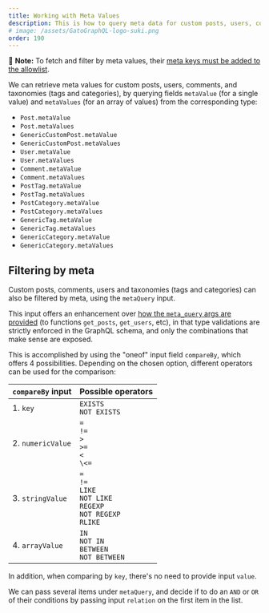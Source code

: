 ```yaml
---
title: Working with Meta Values
description: This is how to query meta data for custom posts, users, comments, and taxonomies (tags and categories) from the GraphQL schema.
# image: /assets/GatoGraphQL-logo-suki.png
order: 190
---
```


📣 **Note:** To fetch and filter by meta values, their [meta keys must be added to the allowlist](../../config/querying-by-meta-values/).

We can retrieve meta values for custom posts, users, comments, and taxonomies (tags and categories), by querying fields `metaValue` (for a single value) and `metaValues` (for an array of values) from the corresponding type:

- `Post.metaValue`
- `Post.metaValues`
- `GenericCustomPost.metaValue`
- `GenericCustomPost.metaValues`
- `User.metaValue`
- `User.metaValues`
- `Comment.metaValue`
- `Comment.metaValues`
- `PostTag.metaValue`
- `PostTag.metaValues`
- `PostCategory.metaValue`
- `PostCategory.metaValues`
- `GenericTag.metaValue`
- `GenericTag.metaValues`
- `GenericCategory.metaValue`
- `GenericCategory.metaValues`

## Filtering by meta

Custom posts, comments, users and taxonomies (tags and categories) can also be filtered by meta, using the `metaQuery` input.

This input offers an enhancement over [how the `meta_query` args are provided](https://developer.wordpress.org/reference/classes/wp_meta_query/) (to functions `get_posts`, `get_users`, etc), in that type validations are strictly enforced in the GraphQL schema, and only the combinations that make sense are exposed.

This is accomplished by using the "oneof" input field `compareBy`, which offers 4 possibilities. Depending on the chosen option, different operators can be used for the comparison:

| `compareBy` input | Possible operators |
| --- | --- |
| 1. `key` | `EXISTS`<br/>`NOT EXISTS` |
| 2. `numericValue` | `=`<br/>`!=`<br/>`>`<br/>`>=`<br/>`<`<br/>`\<=` |
| 3. `stringValue` | `=`<br/>`!=`<br/>`LIKE`<br/>`NOT LIKE`<br/>`REGEXP`<br/>`NOT REGEXP`<br/>`RLIKE` |
| 4. `arrayValue` | `IN`<br/>`NOT IN`<br/>`BETWEEN`<br/>`NOT BETWEEN` |

In addition, when comparing by `key`, there's no need to provide input `value`.

We can pass several items under `metaQuery`, and decide if to do an `AND` or `OR` of their conditions by passing input `relation` on the first item in the list.
